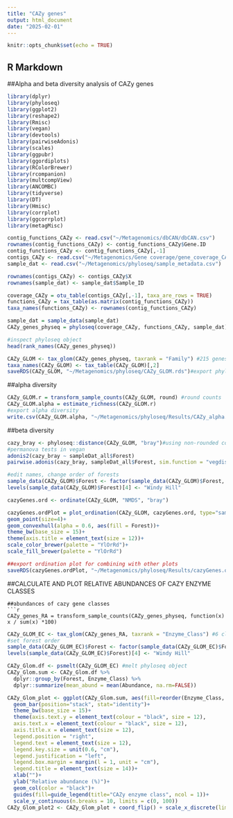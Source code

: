 ---
title: "CAZy genes"
output: html_document
date: "2025-02-01"
---

```{r setup, include=FALSE}
knitr::opts_chunk$set(echo = TRUE)
```

## R Markdown
##Alpha and beta diversity analysis of CAZy genes
```{r load libraries}
library(dplyr)
library(phyloseq)
library(ggplot2)
library(reshape2)
library(Rmisc)
library(vegan)
library(devtools)
library(pairwiseAdonis)
library(scales)
library(ggpubr)
library(ggordiplots)
library(RColorBrewer)
library(rcompanion)
library(multcompView)
library(ANCOMBC)
library(tidyverse)
library(DT)
library(Hmisc)
library(corrplot)
library(ggcorrplot)
library(metagMisc)
```
```{r load data}
contig_functions_CAZy <- read.csv("~/Metagenomics/dbCAN/dbCAN.csv")
rownames(contig_functions_CAZy) <- contig_functions_CAZy$Gene.ID
contig_functions_CAZy <- contig_functions_CAZy[,-1]
contigs_CAZy <- read.csv("~/Metagenomics/Gene coverage/gene_coverage_CAZy_filtered.csv")
sample_dat <- read.csv("~/Metagenomics/phyloseq/sample_metadata.csv")
```
```{r format data for phyloseq}
rownames(contigs_CAZy) <- contigs_CAZy$X
rownames(sample_dat) <- sample_dat$Sample_ID
```
```{r convert to ps format}
coverage_CAZy = otu_table(contigs_CAZy[,-1], taxa_are_rows = TRUE)
functions_CAZy = tax_table(as.matrix(contig_functions_CAZy))
taxa_names(functions_CAZy) <- rownames(contig_functions_CAZy)

sample_dat = sample_data(sample_dat)
CAZy_genes_physeq = phyloseq(coverage_CAZy, functions_CAZy, sample_dat)#10876 genes and 90 samples
```
```{r}
#inspect phyloseq object
head(rank_names(CAZy_genes_physeq))
```
```{r merge contigs by gene and KO number}
CAZy_GLOM <- tax_glom(CAZy_genes_physeq, taxrank = "Family") #215 genes and 90 samples
taxa_names(CAZy_GLOM) <- tax_table(CAZy_GLOM)[,2]
saveRDS(CAZy_GLOM, "~/Metagenomics/phyloseq/CAZy_GLOM.rds")#export phyloseq files
```
##alpha diversity
```{r calculate alpha diversity}
CAZy_GLOM.r = transform_sample_counts(CAZy_GLOM, round) #round counts
CAZy_GLOM.alpha = estimate_richness(CAZy_GLOM.r)
#export alpha diversity
write.csv(CAZy_GLOM.alpha, "~/Metagenomics/phyloseq/Results/CAZy_alpha.csv")
```
##beta diversity
```{r beta diversity analysis}
cazy_bray <- phyloseq::distance(CAZy_GLOM, "bray")#using non-rounded counts
#permanova tests in vegan
adonis2(cazy_bray ~ sampleDat_all$Forest) 
pairwise.adonis(cazy_bray, sampleDat_all$Forest, sim.function = "vegdist", sim.method = "bray", p.adjust.m = "holm", perm = 999) #pairwise adonis tests
```
```{r plotting NMDS}
#edit names, change order of forests
sample_data(CAZy_GLOM)$Forest <- factor(sample_data(CAZy_GLOM)$Forest, levels = c("Hirakimata", "Puketi", "Glenfern", "Windy_Hill", "Laingholm", "Silverdale", "Gadgil",  "Oratia", "Kaiaraara"))
levels(sample_data(CAZy_GLOM)$Forest)[4] <- "Windy Hill"
```
```{r}
cazyGenes.ord <- ordinate(CAZy_GLOM, "NMDS", "bray")
```
```{r}
cazyGenes.ordPlot = plot_ordination(CAZy_GLOM, cazyGenes.ord, type="samples", color="Forest", title = "D) CAZy gene families") +
geom_point(size=4)+
geom_convexhull(alpha = 0.6, aes(fill = Forest))+
theme_bw(base_size = 15)+    
theme(axis.title = element_text(size = 12))+
scale_color_brewer(palette = "YlOrRd")+
scale_fill_brewer(palette = "YlOrRd")

##export ordination plot for combining with other plots
saveRDS(cazyGenes.ordPlot, "~/Metagenomics/phyloseq/Results/cazyGenes.ordPlot.rds")
```

##CALCULATE AND PLOT RELATIVE ABUNDANCES OF CAZY ENZYME CLASSES
```
##abundances of cazy gene classes
```{r convert to relative abundance}
CAZy_genes_RA = transform_sample_counts(CAZy_genes_physeq, function(x) x / sum(x) *100)
```
```{r}
CAZy_GLOM_EC <- tax_glom(CAZy_genes_RA, taxrank = "Enzyme_Class") #6 classes and 90 samples
#set forest order
sample_data(CAZy_GLOM_EC)$Forest <- factor(sample_data(CAZy_GLOM_EC)$Forest, levels = c("Hirakimata", "Puketi", "Glenfern", "Windy_Hill", "Laingholm", "Silverdale", "Gadgil",  "Oratia", "Kaiaraara"))
levels(sample_data(CAZy_GLOM_EC)$Forest)[4] <- "Windy Hill"
```
```{r}
CAZy_Glom.df <- psmelt(CAZy_GLOM_EC) #melt phyloseq object
CAZy_Glom.sum <- CAZy_Glom.df %>%
  dplyr::group_by(Forest, Enzyme_Class) %>%
  dplyr::summarize(mean_abund = mean(Abundance, na.rm=FALSE)) 
```
```{r}
CAZy_Glom_plot <- ggplot(CAZy_Glom.sum, aes(fill=reorder(Enzyme_Class, +mean_abund), y=mean_abund, x=Forest)) + 
  geom_bar(position="stack", stat="identity")+
  theme_bw(base_size = 15)+ 
  theme(axis.text.y = element_text(colour = "black", size = 12),
  axis.text.x = element_text(colour = "black", size = 12),
  axis.title.x = element_text(size = 12),
  legend.position = "right",
  legend.text = element_text(size = 12),
  legend.key.size = unit(0.6, "cm"),
  legend.justification = "left",
  legend.box.margin = margin(l = 1, unit = "cm"),
  legend.title = element_text(size = 14))+
  xlab("")+
  ylab("Relative abundance (%)")+
  geom_col(color = "black")+ 
  guides(fill=guide_legend(title="CAZy enzyme class", ncol = 1))+ 
  scale_y_continuous(n.breaks = 10, limits = c(0, 100))
CAZy_Glom_plot2 <- CAZy_Glom_plot + coord_flip() + scale_x_discrete(limits=rev)
```


